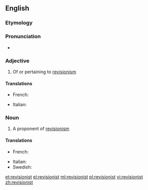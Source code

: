 ==English==

===Etymology===
{{suffix|revision|ist}}

===Pronunciation===
* {{IPA|/ɹɪˈvɪʒənɪst/}}

===Adjective===
{{en-adj}}

# Of or pertaining to [[revisionism]]

====Translations====
{{trans-top|of or pertaining to revisionism}}
* French: {{t+|fr|révisionniste|m|f}}
{{trans-mid}}
* Italian: {{t|it|revisionista}}
{{trans-bottom}}

===Noun===
{{en-noun}}

# A proponent of [[revisionism]]

====Translations====
{{trans-top|a proponent of revisionism}}
* French: {{t+|fr|révisionniste|m|f}}
{{trans-mid}}
* Italian: {{t|it|revisionista}}
* Swedish: {{t|sv|revisionist}}
{{trans-bottom}}

[[et:revisionist]]
[[el:revisionist]]
[[ml:revisionist]]
[[pl:revisionist]]
[[vi:revisionist]]
[[zh:revisionist]]